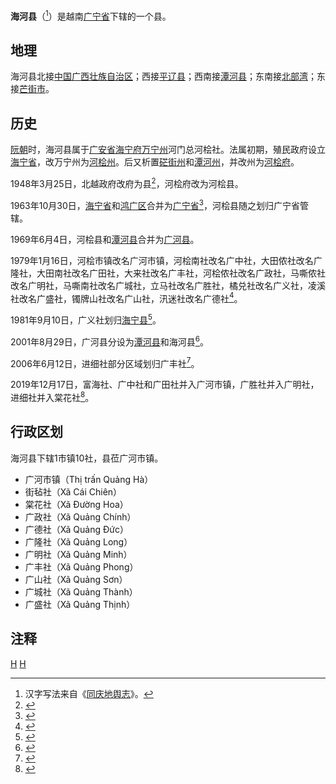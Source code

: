 {{Infobox Settlement
|name                   = 海河县
|settlement_type        = 县
|official_name          = 
|other_name             = 
|native_name            = {{lang|vi|Huyện Hải Hà}}
|nickname               = 
|motto                  = 
|image_skyline          = SongHaCoi.jpg
|imagesize              = 
|image_caption          = 
|image_flag             = 
|flag_size              = 
|image_seal             = 
|seal_size              = 
|image_shield           = 
|shield_size            = 
|image_blank_emblem     = 
|blank_emblem_size      = 
|image_map              = {{Infobox mapframe|frame-width=250|zoom=09}}
|mapsize                = 
|map_caption            = 
|image_map1             = 
|mapsize1               = 
|map_caption1           = 
|pushpin_map            = Vietnam
|pushpin_label_position = bottom
|pushpin_map_caption    = 
|pushpin_map1           = 
|pushpin_label_position1= 
|pushpin_map_caption1   = 
|subdivision_type       = 国家
|subdivision_name       = {{flag|Vietnam}}
|subdivision_type1      = [[越南行政区划|省]]
|subdivision_name1      = [[广宁省|广宁省]]
|subdivision_type2      = 行政区划
|subdivision_name2      = 1市镇10社
|subdivision_type3      = 
|subdivision_name3      = 
|seat_type              = 县莅
|seat                   = {{link-vi|广河市镇|Quảng Hà (thị trấn)}}
|government_type        = 
|leader_title           = 
|leader_name            = 
|leader_title1          = 
|leader_name1           = 
|established_title      = 
|established_date       = 
|area_magnitude         = 
|unit_pref              = 
|area_footnotes         = 
|area_total_km2         = 495.5
|area_land_km2          = 
|area_water_km2         = 
|area_water_percent     = 
|area_urban_km2         = 
|area_metro_km2         = 
|population_as_of       = 2019年
|population_footnotes   = 
|population_note        = 
|population_total       = 62240
|population_density_km2 = auto
|population_metro             = 
|population_density_metro_km2 = 
|population_urban             = 
|population_density_urban_km2 = 
|timezone               = [[越南标准时间|越南标准时间]]
|utc_offset             = +7
|elevation_footnotes    = 
|elevation_m            = 
|coor_type              = 
|coordinates            = 
|postal_code_type       = 
|postal_code            = 
|area_code              = 
|website                = [https://haiha.quangninh.gov.vn/Trang/Default.aspx 海河县电子信息门户网站]
|footnotes              = 
}}
'''海河县'''（{{vie|v='''Huyện Hải Hà'''|hn=縣海河}}<ref>汉字写法来自《[[同庆地舆志|同庆地舆志]]》。</ref>）是越南[[广宁省|广宁省]]下辖的一个县。

==地理==
海河县北接[[中华人民共和国|中国]][[广西壮族自治区|广西壮族自治区]]；西接[[平辽县|平辽县]]；西南接[[潭河县|潭河县]]；东南接[[北部湾|北部湾]]；东接[[芒街市|芒街市]]。

==历史==
[[阮朝|阮朝]]时，海河县属于[[广安省|广安省]][[海宁府_(越南)|海宁府]][[万宁州|万宁州]]河门总河桧社。法属初期，殖民政府设立[[海宁省|海宁省]]，改万宁州为[[河桧州|河桧州]]。后又析置[[硭街州|硭街州]]和[[潭河州|潭河州]]，并改州为[[河桧府|河桧府]]。

1948年3月25日，北越政府改府为县<ref>{{Cite web |url=https://thuvienphapluat.vn/van-ban/Bo-may-hanh-chinh/Sac-lenh-148-SL-bai-bo-danh-tu-phu-chau-quan/36317/noi-dung.aspx |title=Sắc lệnh số 148/SL về việc bãi bỏ danh từ phủ, châu, quận do Chủ tịch Chính phủ Việt nam dân chủ cộng hoà ban hành |accessdate=2020-03-22 |archive-date=2020-05-18 |archive-url=https://web.archive.org/web/20200518212625/https://thuvienphapluat.vn/van-ban/Bo-may-hanh-chinh/Sac-lenh-148-SL-bai-bo-danh-tu-phu-chau-quan/36317/noi-dung.aspx |dead-url=no }}</ref>，河桧府改为河桧县。

1963年10月30日，[[海宁省|海宁省]]和[[鸿广区|鸿广区]]合并为[[广宁省|广宁省]]<ref>{{Cite web |url=https://thuvienphapluat.vn/van-ban/Bo-may-hanh-chinh/Nghi-Quyet-hop-nhat-tinh-Hai-Ninh-va-khu-Hong-Quang-va-sap-nhap-xa-Huu-San-thuoc-huyen-Dinh-Lap-tinh-Hai-Ninh-huyen-Son-Dong-tinh-Ha-Bac/42700/noi-dung.aspx |title=Nghị Quyết về việc hợp nhất tỉnh Hải Ninh và khu Hồng Quảng và sáp nhập xã Hữu Sản thuộc huyện Đình Lập, tỉnh Hải Ninh, huyện Sơn Động, tỉnh Hà Bắc do Quốc hội ban hành |accessdate=2020-03-22 |archive-date=2020-03-20 |archive-url=https://web.archive.org/web/20200320125824/https://thuvienphapluat.vn/van-ban/Bo-may-hanh-chinh/Nghi-Quyet-hop-nhat-tinh-Hai-Ninh-va-khu-Hong-Quang-va-sap-nhap-xa-Huu-San-thuoc-huyen-Dinh-Lap-tinh-Hai-Ninh-huyen-Son-Dong-tinh-Ha-Bac/42700/noi-dung.aspx |dead-url=no }}</ref>，河桧县随之划归广宁省管辖。

1969年6月4日，河桧县和[[潭河县|潭河县]]合并为[[广河县_(越南)|广河县]]。

1979年1月16日，河桧市镇改名广河市镇，河桧南社改名广中社，大田侬社改名广隆社，大田南社改名广田社，大来社改名广丰社，河桧侬社改名广政社，马嘶侬社改名广明社，马嘶南社改名广城社，立马社改名广胜社，橘兑社改名广义社，凌溪社改名广盛社，镯牌山社改名广山社，汛迷社改名广德社<ref>{{Cite web |url=https://thuvienphapluat.vn/van-ban/Bo-may-hanh-chinh/Quyet-dinh-17-CP-phan-vach-dia-gioi-hanh-chinh-xa-thi-tran-doi-ten-xa-thi-tran-tinh-Quang-Ninh-57454.aspx |title=Quyết định 17-CP năm 1979 phân vạch địa giới hành chính một số xã, thị trấn và đổi tên một số xã và thị trấn thuộc tỉnh Quảng Ninh do Hội đồng Chính phủ ban hành |accessdate=2017-10-16 |archive-date=2017-10-14 |archive-url=https://web.archive.org/web/20171014133320/https://thuvienphapluat.vn/van-ban/Bo-may-hanh-chinh/Quyet-dinh-17-CP-phan-vach-dia-gioi-hanh-chinh-xa-thi-tran-doi-ten-xa-thi-tran-tinh-Quang-Ninh-57454.aspx |dead-url=no }}</ref>。

1981年9月10日，广义社划归[[海宁县_(越南)|海宁县]]<ref>{{Cite web |url=https://thuvienphapluat.vn/van-ban/Bo-may-hanh-chinh/Quyet-dinh-63-HDBT-phan-vach-dia-gioi-xa-phuong-thi-tran-tinh-Quang-Ninh-43124.aspx |title=Quyết định 63-HĐBT năm 1981 về việc phân vạch địa giới một số xã, phường và thị trấn thuộc tỉnh Quảng Ninh do Hội đồng Bộ trưởng ban hành |accessdate=2017-10-16 |archive-date=2017-10-14 |archive-url=https://web.archive.org/web/20171014133643/https://thuvienphapluat.vn/van-ban/Bo-may-hanh-chinh/Quyet-dinh-63-HDBT-phan-vach-dia-gioi-xa-phuong-thi-tran-tinh-Quang-Ninh-43124.aspx |dead-url=no }}</ref>。

2001年8月29日，广河县分设为[[潭河县|潭河县]]和海河县<ref>{{Cite web |url=https://thuvienphapluat.vn/van-ban/Bat-dong-san/Nghi-dinh-59-2001-ND-CP-chia-huyen-Quang-Ha-tinh-Quang-Ninh-thanh-hai-huyen-Hai-Ha-va-huyen-Dam-Ha-48421.aspx |title=Nghị định 59/2001/NĐ-CP về việc chia huyện Quảng Hà, tỉnh Quảng Ninh thành hai huyện Hải Hà và huyện Đầm Hà |accessdate=2017-10-16 |archive-date=2017-09-17 |archive-url=https://web.archive.org/web/20170917033200/https://thuvienphapluat.vn/van-ban/Bat-dong-san/Nghi-dinh-59-2001-ND-CP-chia-huyen-Quang-Ha-tinh-Quang-Ninh-thanh-hai-huyen-Hai-Ha-va-huyen-Dam-Ha-48421.aspx |dead-url=no }}</ref>。

2006年6月12日，进细社部分区域划归广丰社<ref>{{Cite web |url=https://thuvienphapluat.vn/van-ban/Bo-may-hanh-chinh/Nghi-dinh-58-2006-ND-CP-dieu-chinh-dia-gioi-xa-phuong-huyen-thanh-lap-xa-mo-rong-thi-tran-thuoc-Yen-Hung-Tien-Yen-Dam-Ha-Hai-Ha-Ha-Long-Quang-Ninh-12557.aspx |title=Nghị định 58/2006/NĐ-CP về việc điều chỉnh địa giới hành chính một số xã, phường, huyện; thành lập xã; mở rộng thị trấn thuộc các huyện: Yên Hưng, Tiên Yên, Đầm Hà, Hải Hà, thị xã Uông Bí và thành phố Hạ Long, tỉnh Quảng Ninh |accessdate=2017-10-16 |archive-date=2017-08-22 |archive-url=https://web.archive.org/web/20170822220639/https://thuvienphapluat.vn/van-ban/Bo-may-hanh-chinh/Nghi-dinh-58-2006-ND-CP-dieu-chinh-dia-gioi-xa-phuong-huyen-thanh-lap-xa-mo-rong-thi-tran-thuoc-Yen-Hung-Tien-Yen-Dam-Ha-Hai-Ha-Ha-Long-Quang-Ninh-12557.aspx |dead-url=no }}</ref>。

2019年12月17日，富海社、广中社和广田社并入广河市镇，广胜社并入广明社，进细社并入棠花社<ref>{{Cite web |url=http://vanban.chinhphu.vn/portal/page/portal/chinhphu/hethongvanban?mode=detail&document_id=198702 |title=Nghị quyết số 837/NQ-UBTVQH14 của ỦY BAN THƯỜNG VỤ QUỐC HỘI : Về việc ắp xếp các đơn vị hành chính cấp huyện, cấp xã thuộc tỉnh Quảng Ninh |accessdate=2019-12-31 |archive-date=2020-04-01 |archive-url=https://web.archive.org/web/20200401173327/http://vanban.chinhphu.vn/portal/page/portal/chinhphu/hethongvanban?mode=detail&document_id=198702 |dead-url=no }}</ref>。

==行政区划==
海河县下辖1市镇10社，县莅广河市镇。
*广河市镇（Thị trấn Quảng Hà）
*街毡社（Xã Cái Chiên）
*棠花社（Xã Đường Hoa）
*广政社（Xã Quảng Chính）
*广德社（Xã Quảng Đức）
*广隆社（Xã Quảng Long）
*广明社（Xã Quảng Minh）
*广丰社（Xã Quảng Phong）
*广山社（Xã Quảng Sơn）
*广城社（Xã Quảng Thành）
*广盛社（Xã Quảng Thịnh）

==注释==
{{reflist}}

{{广宁省行政区划}}
{{越南东北部之县市镇区域划分}}

[[Category:越南县份|H]]
[[Category:广宁省|H]]